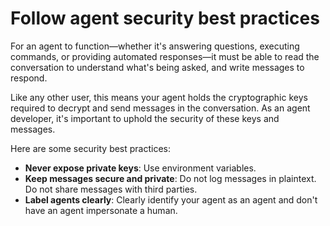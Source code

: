 
<AutoBreadcrumb />

# Follow agent security best practices

For an agent to function—whether it's answering questions, executing commands, or providing automated responses—it must be able to read the conversation to understand what's being asked, and write messages to respond. 

Like any other user, this means your agent holds the cryptographic keys required to decrypt and send messages in the conversation. As an agent developer, it's important to uphold the security of these keys and messages.

Here are some security best practices:

- **Never expose private keys**: Use environment variables.
- **Keep messages secure and private**: Do not log messages in plaintext. Do not share messages with third parties.
- **Label agents clearly**: Clearly identify your agent as an agent and don't have an agent impersonate a human.